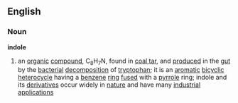 ==English==
===Noun===
{{wikipedia}}
'''indole'''
#{{chemistry}} an [[organic]] [[compound]], C<sub>8</sub>H<sub>7</sub>N, found in [[coal tar]], and [[produced]] in the [[gut]] by the [[bacterial]] [[decomposition]] of [[tryptophan]]; it is an [[aromatic]] [[bicyclic]] [[heterocycle]] having a [[benzene]] [[ring]] [[fused]] with a [[pyrrole]] ring; indole and its [[derivative]]s occur widely in [[nature]] and have many [[industrial]] [[application]]s